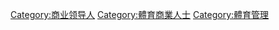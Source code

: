 [[Category:商业领导人|Category:商业领导人]]
[[Category:體育商業人士|Category:體育商業人士]]
[[Category:體育管理|Category:體育管理]]